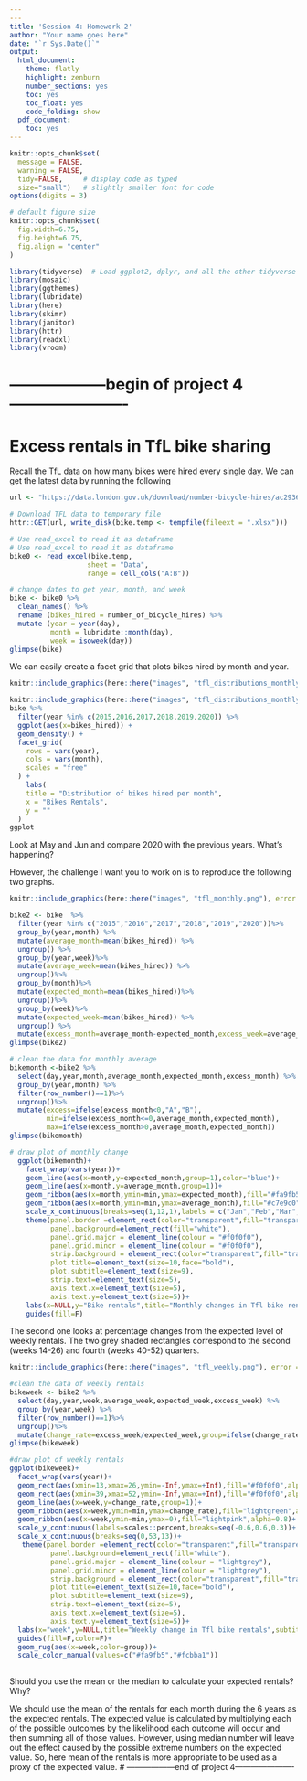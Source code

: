 ```yaml
---
---
title: 'Session 4: Homework 2'
author: "Your name goes here"
date: "`r Sys.Date()`"
output:
  html_document:
    theme: flatly
    highlight: zenburn
    number_sections: yes
    toc: yes
    toc_float: yes
    code_folding: show
  pdf_document:
    toc: yes
---
```



```r
knitr::opts_chunk$set(
  message = FALSE, 
  warning = FALSE, 
  tidy=FALSE,     # display code as typed
  size="small")   # slightly smaller font for code
options(digits = 3)

# default figure size
knitr::opts_chunk$set(
  fig.width=6.75, 
  fig.height=6.75,
  fig.align = "center"
)
```


```r
library(tidyverse)  # Load ggplot2, dplyr, and all the other tidyverse packages
library(mosaic)
library(ggthemes)
library(lubridate)
library(here)
library(skimr)
library(janitor)
library(httr)
library(readxl)
library(vroom)
```


# ------------------begin of project 4----------------------
# Excess rentals in TfL bike sharing

Recall the TfL data on how many bikes were hired every single day. We can get the latest data by running the following

```r
url <- "https://data.london.gov.uk/download/number-bicycle-hires/ac29363e-e0cb-47cc-a97a-e216d900a6b0/tfl-daily-cycle-hires.xlsx"

# Download TFL data to temporary file
httr::GET(url, write_disk(bike.temp <- tempfile(fileext = ".xlsx")))

# Use read_excel to read it as dataframe
# Use read_excel to read it as dataframe
bike0 <- read_excel(bike.temp,
                   sheet = "Data",
                   range = cell_cols("A:B"))

# change dates to get year, month, and week
bike <- bike0 %>% 
  clean_names() %>% 
  rename (bikes_hired = number_of_bicycle_hires) %>% 
  mutate (year = year(day),
          month = lubridate::month(day),
          week = isoweek(day))
glimpse(bike)

```

We can easily create a facet grid that plots bikes hired by month and year.

```r
knitr::include_graphics(here::here("images", "tfl_distributions_monthly.png"), error = FALSE)

knitr::include_graphics(here::here("images", "tfl_distributions_monthly.png"), error = FALSE)
bike %>%
  filter(year %in% c(2015,2016,2017,2018,2019,2020)) %>%
  ggplot(aes(x=bikes_hired)) +
  geom_density() +
  facet_grid(
    rows = vars(year),
    cols = vars(month),
    scales = "free"
  ) +
    labs(
    title = "Distribution of bikes hired per month",
    x = "Bikes Rentals",
    y = ""
  )
ggplot

```

Look at May and Jun and compare 2020 with the previous years. What's happening?

However, the challenge I want you to work on is to reproduce the following two graphs.

```r
knitr::include_graphics(here::here("images", "tfl_monthly.png"), error = FALSE)

bike2 <- bike  %>%
  filter(year %in% c("2015","2016","2017","2018","2019","2020"))%>%
  group_by(year,month) %>%
  mutate(average_month=mean(bikes_hired)) %>%
  ungroup() %>%
  group_by(year,week)%>%
  mutate(average_week=mean(bikes_hired)) %>%
  ungroup()%>%
  group_by(month)%>%
  mutate(expected_month=mean(bikes_hired))%>%
  ungroup()%>%
  group_by(week)%>%
  mutate(expected_week=mean(bikes_hired)) %>%
  ungroup() %>%
  mutate(excess_month=average_month-expected_month,excess_week=average_week-expected_week)
glimpse(bike2)

# clean the data for monthly average
bikemonth <-bike2 %>%
  select(day,year,month,average_month,expected_month,excess_month) %>%
  group_by(year,month) %>%
  filter(row_number()==1)%>%
  ungroup()%>%
  mutate(excess=ifelse(excess_month<0,"A","B"),
         min=ifelse(excess_month<=0,average_month,expected_month),
         max=ifelse(excess_month>0,average_month,expected_month))
glimpse(bikemonth)

# draw plot of monthly change
  ggplot(bikemonth)+
    facet_wrap(vars(year))+
    geom_line(aes(x=month,y=expected_month,group=1),color="blue")+
    geom_line(aes(x=month,y=average_month,group=1))+
    geom_ribbon(aes(x=month,ymin=min,ymax=expected_month),fill="#fa9fb5",alpha=0.8)+
    geom_ribbon(aes(x=month,ymin=min,ymax=average_month),fill="#c7e9c0",alpha=0.8)+
    scale_x_continuous(breaks=seq(1,12,1),labels = c("Jan","Feb","Mar","Apr","May","Jun","Jul","Aug","Sep","Oct","Nov","Dec"))+
    theme(panel.border =element_rect(color="transparent",fill="transparent"),
          panel.background=element_rect(fill="white"),
          panel.grid.major = element_line(colour = "#f0f0f0"),
          panel.grid.minor = element_line(colour = "#f0f0f0"),
          strip.background = element_rect(color="transparent",fill="transparent"),
          plot.title=element_text(size=10,face="bold"),
          plot.subtitle=element_text(size=9),
          strip.text=element_text(size=5),
          axis.text.x=element_text(size=5),
          axis.text.y=element_text(size=5))+
    labs(x=NULL,y="Bike rentals",title="Monthly changes in Tfl bike rentals",subtitle = "Change from monthly average shown in blue\nand calculated between 2015-2019")+
    guides(fill=F)

```

The second one looks at percentage changes from the expected level of weekly rentals. The two grey shaded rectangles correspond to the second (weeks 14-26) and fourth (weeks 40-52) quarters.

```r
knitr::include_graphics(here::here("images", "tfl_weekly.png"), error = FALSE)

#clean the data of weekly rentals
bikeweek <- bike2 %>%
  select(day,year,week,average_week,expected_week,excess_week) %>%
  group_by(year,week) %>%
  filter(row_number()==1)%>%
  ungroup()%>%
  mutate(change_rate=excess_week/expected_week,group=ifelse(change_rate>0,"A","B"),rectangle=ifelse(week %in% c(14:26,40:52),"G","W"),min=ifelse(change_rate>0,0,change_rate))
glimpse(bikeweek)

#draw plot of weekly rentals
ggplot(bikeweek)+
  facet_wrap(vars(year))+
  geom_rect(aes(xmin=13,xmax=26,ymin=-Inf,ymax=+Inf),fill="#f0f0f0",alpha=0.1)+
  geom_rect(aes(xmin=39,xmax=52,ymin=-Inf,ymax=+Inf),fill="#f0f0f0",alpha=0.1)+
  geom_line(aes(x=week,y=change_rate,group=1))+
  geom_ribbon(aes(x=week,ymin=min,ymax=change_rate),fill="lightgreen",alpha=0.8)+
  geom_ribbon(aes(x=week,ymin=min,ymax=0),fill="lightpink",alpha=0.8)+
  scale_y_continuous(labels=scales::percent,breaks=seq(-0.6,0.6,0.3))+
  scale_x_continuous(breaks=seq(0,53,13))+
   theme(panel.border =element_rect(color="transparent",fill="transparent"),
          panel.background=element_rect(fill="white"),
          panel.grid.major = element_line(colour = "lightgrey"),
          panel.grid.minor = element_line(colour = "lightgrey"),
          strip.background = element_rect(color="transparent",fill="transparent"),
          plot.title=element_text(size=10,face="bold"),
          plot.subtitle=element_text(size=9),
          strip.text=element_text(size=5),
          axis.text.x=element_text(size=5),
          axis.text.y=element_text(size=5))+
  labs(x="week",y=NULL,title="Weekly change in Tfl bike rentals",subtitle="%change from weekly averages\ncalculated between 2015-2019")+
  guides(fill=F,color=F)+
  geom_rug(aes(x=week,color=group))+
  scale_color_manual(values=c("#fa9fb5","#fcbba1"))
 

```

Should you use the mean or the median to calculate your expected rentals? Why?

We should use the mean of the rentals for each month during the 6 years as the expected rentals. The expected value is calculated by multiplying each of the possible outcomes by the likelihood each outcome will occur and then summing all of those values. However, using median number will leave out the effect caused by the possible extreme numbers on the expected value. So, here mean of the rentals is more appropriate to be used as a proxy of the expected value.
# ------------------end of project 4----------------------